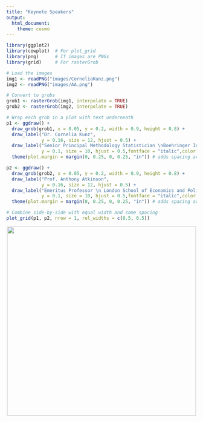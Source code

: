 ```yaml
---
title: "Keynote Speakers"
output:
  html_document:
    theme: cosmo
---
```



```{=html}
<style type="text/css">
h1.title {
  font-size: 36px;
  color: DarkRed;
  text-align: center;
}
</style>
```
 

```r
library(ggplot2)
library(cowplot)  # For plot_grid
library(png)      # If images are PNGs
library(grid)     # For rasterGrob    

# Load the images
img1 <- readPNG("images/CorneliaKunz.png")
img2 <- readPNG("images/AA.png")

# Convert to grobs
grob1 <- rasterGrob(img1, interpolate = TRUE)
grob2 <- rasterGrob(img2, interpolate = TRUE)

# Wrap each grob in a plot with text underneath
p1 <- ggdraw() +
  draw_grob(grob1, x = 0.05, y = 0.2, width = 0.9, height = 0.8) +
  draw_label("Dr. Cornelia Kunz", 
             y = 0.16, size = 12, hjust = 0.5) +
  draw_label("Senior Principal Methodology Statistician \nBoehringer Ingelheim",
             y = 0.1, size = 10, hjust = 0.5,fontface = "italic",color = "gray40") +
  theme(plot.margin = margin(0, 0.25, 0, 0.25, "in")) # adds spacing around

p2 <- ggdraw() +
  draw_grob(grob2, x = 0.05, y = 0.2, width = 0.9, height = 0.8) +
  draw_label("Prof. Anthony Atkinson", 
             y = 0.16, size = 12, hjust = 0.5) +
  draw_label("Emeritus Professor \n London School of Economics and Political Science",
             y = 0.1, size = 10, hjust = 0.5,fontface = "italic",color = "gray40") +
  theme(plot.margin = margin(0, 0.25, 0, 0.25, "in")) # adds spacing around

# Combine side-by-side with equal width and some spacing
plot_grid(p1, p2, nrow = 1, rel_widths = c(0.5, 0.5))

```

 
<img src="KeynoteSpeakers_files/figure-html/setup-1.png" 
      height= "500" 
      style="display:block; margin:auto;" >


